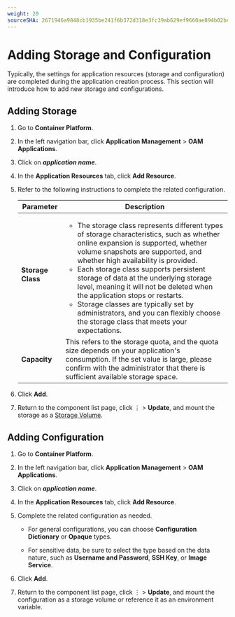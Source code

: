 ```yaml
---
weight: 20
sourceSHA: 2671946a9848cb1935be241f6b372d318e3fc39ab629ef9660ae894b02bea32d
---
```


# Adding Storage and Configuration

Typically, the settings for application resources (storage and configuration) are completed during the application creation process. This section will introduce how to add new storage and configurations.

## Adding Storage

1. Go to **Container Platform**.

2. In the left navigation bar, click **Application Management** > **OAM Applications**.

3. Click on ***application name***.

4. In the **Application Resources** tab, click **Add Resource**.

5. Refer to the following instructions to complete the related configuration.

   | Parameter    | Description                                                                                                                                             |
   | ------------ | ------------------------------------------------------------------------------------------------------------------------------------------------------- |
   | **Storage Class** | <ul><li>The storage class represents different types of storage characteristics, such as whether online expansion is supported, whether volume snapshots are supported, and whether high availability is provided.</li><li>Each storage class supports persistent storage of data at the underlying storage level, meaning it will not be deleted when the application stops or restarts.</li><li>Storage classes are typically set by administrators, and you can flexibly choose the storage class that meets your expectations.</li></ul> |
   | **Capacity**     | This refers to the storage quota, and the quota size depends on your application's consumption. If the set value is large, please confirm with the administrator that there is sufficient available storage space.                                                                                                         |

6. Click **Add**.

7. Return to the component list page, click ⋮ > **Update**, and mount the storage as a [Storage Volume](../concepts/component.mdx).

## Adding Configuration

1. Go to **Container Platform**.

2. In the left navigation bar, click **Application Management** > **OAM Applications**.

3. Click on ***application name***.

4. In the **Application Resources** tab, click **Add Resource**.

5. Complete the related configuration as needed.

   - For general configurations, you can choose **Configuration Dictionary** or **Opaque** types.

   - For sensitive data, be sure to select the type based on the data nature, such as **Username and Password**, **SSH Key**, or **Image Service**.

6. Click **Add**.

7. Return to the component list page, click ⋮ > **Update**, and mount the configuration as a storage volume or reference it as an environment variable.
